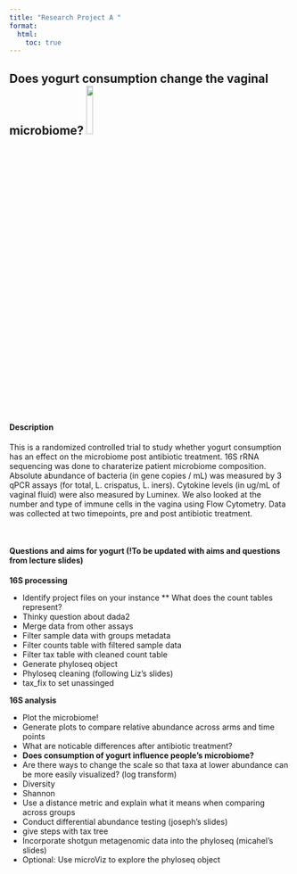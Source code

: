 ```yaml
---
title: "Research Project A "
format:
  html:
    toc: true
---
```


## Does yogurt consumption change the vaginal microbiome? ![](images/greek-yogurt.jpg){width=15%}


#### Description
This is a randomized controlled trial to study whether yogurt consumption has an effect on the microbiome post antibiotic treatment. 16S rRNA sequencing was done to charaterize patient microbiome composition. Absolute abundance of bacteria (in gene copies / mL) was measured by 3 qPCR assays (for total, L. crispatus, L. iners). Cytokine levels (in ug/mL of vaginal fluid) were also measured by Luminex. We also looked at the number and type of immune cells in the vagina using Flow Cytometry. Data was collected at two timepoints, pre and post antibiotic treatment.

\

#### Questions and aims for yogurt (!To be updated with aims and questions from lecture slides)
**16S processing** \

* Identify project files on your instance
** What does the count tables represent?
* Thinky question about dada2
* Merge data from other assays
* Filter sample data with groups metadata
* Filter counts table with filtered sample data
* Filter tax table with cleaned count table
* Generate phyloseq object
* Phyloseq cleaning (following Liz's slides)
* tax_fix to set unassinged
<!-- * Optional: Can you use the control samples to test Dada2's accuracy? -->
 

**16S analysis**

* Plot the microbiome!
* Generate plots to compare relative abundance across arms and time points
* What are noticable differences after antibiotic treatment?
* **Does consumption of yogurt influence people's microbiome?**
* Are there ways to change the scale so that taxa at lower abundance can be more easily visualized? (log transform)
* Diversity
* Shannon
* Use a distance metric and explain what it means when comparing across groups
* Conduct differential abundance testing (joseph's slides)
* give steps with tax tree 
* Incorporate shotgun metagenomic data into the phyloseq (micahel's slides)
* Optional: Use microViz to explore the phyloseq object
